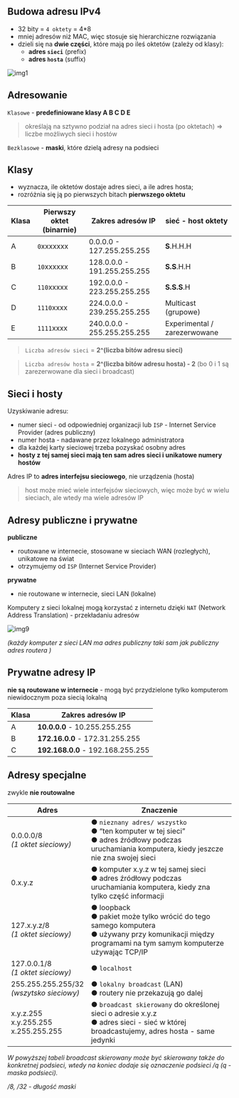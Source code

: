 ## Budowa adresu IPv4

- 32 bity = `4 oktety` = 4\*8
- mniej adresów niż MAC, więc stosuje się hierarchiczne rozwiązania
- dzieli się na **dwie części**, które mają po ileś oktetów (zależy od klasy):
  - **adres `sieci`** (prefix)
  - **adres `hosta`** (suffix)

![img1](/lab5/img/img1.webp)

## Adresowanie

`Klasowe` - **predefiniowane klasy A B C D E**

> określają na sztywno podział na adres sieci i hosta (po oktetach) => liczbe możliwych sieci i hostów

`Bezklasowe` - **maski**, które dzielą adresy na podsieci

## Klasy

- wyznacza, ile oktetów dostaje adres sieci, a ile adres hosta;
- rozróżnia się ją po pierwszych bitach **pierwszego oktetu**

| Klasa | Pierwszy oktet (binarnie) | Zakres adresów IP           | sieć - host oktety           |
| ----- | ------------------------- | --------------------------- | ---------------------------- |
| A     | `0`xxxxxxx                | 0.0.0.0 - 127.255.255.255   | **S**.H.H.H                  |
| B     | `10`xxxxxx                | 128.0.0.0 - 191.255.255.255 | **S.S**.H.H                  |
| C     | `110`xxxxx                | 192.0.0.0 - 223.255.255.255 | **S.S.S**.H                  |
| D     | `1110`xxxx                | 224.0.0.0 - 239.255.255.255 | Multicast (grupowe)          |
| E     | `1111`xxxx                | 240.0.0.0 - 255.255.255.255 | Experimental / zarezerwowane |

> `Liczba adresów sieci` = **2^(liczba bitów adresu sieci)**

> `Liczba adresów hosta` = **2^(liczba bitów adresu hosta) - 2** (bo 0 i 1 są zarezerwowane dla sieci i broadcast)

## Sieci i hosty

Uzyskiwanie adresu:

- numer sieci - od odpowiedniej organizacji lub `ISP` - Internet Service Provider (adres publiczny)
- numer hosta - nadawane przez lokalnego administratora
- dla każdej karty sieciowej trzeba pozyskać osobny adres
- **hosty z tej samej sieci mają ten sam adres sieci i unikatowe numery hostów**

Adres IP to **adres interfejsu sieciowego**, nie urządzenia (hosta)

> host może mieć wiele interfejsów sieciowych, więc może być w wielu sieciach, ale wtedy ma wiele adresów IP

## Adresy publiczne i prywatne

**publiczne**

- routowane w internecie, stosowane w sieciach WAN (rozległych), unikatowe na świat
- otrzymujemy od `ISP` (Internet Service Provider)

**prywatne**

- nie routowane w internecie, sieci LAN (lokalne)

Komputery z sieci lokalnej mogą korzystać z internetu dzięki `NAT` (Network Address Translation) - przekładaniu adresów

![img9](/lab5/img/img9.webp)

_(każdy komputer z sieci LAN ma adres publiczny taki sam jak publiczny adres routera )_

## Prywatne adresy IP

**nie są routowane w internecie** - mogą być przydzielone tylko komputerom niewidocznym poza siecią lokalną

| Klasa | Zakres adresów IP                 |
| ----- | --------------------------------- |
| A     | **10.0.0.0** - 10.255.255.255     |
| B     | **172.16.0.0** - 172.31.255.255   |
| C     | **192.168.0.0** - 192.168.255.255 |

## Adresy specjalne

zwykle **nie routowalne**

| Adres                                         | Znaczenie                                                                                                                                                   |
| --------------------------------------------- | ----------------------------------------------------------------------------------------------------------------------------------------------------------- |
| 0.0.0.0/8 <br/>_(1 oktet sieciowy)_           | ● `nieznany adres/ wszystko`<br/>● “ten komputer w tej sieci”<br/>● adres źródłowy podczas uruchamiania komputera, kiedy jeszcze nie zna swojej sieci       |
| 0.x.y.z                                       | ● komputer x.y.z w tej samej sieci<br/>● adres źródłowy podczas uruchamiania komputera, kiedy zna tylko część informacji                                    |
| 127.x.y.z/8 <br/>_(1 oktet sieciowy)_         | ● loopback<br/>● pakiet może tylko wrócić do tego samego komputera<br/>● używany przy komunikacji między programami na tym samym komputerze używając TCP/IP |
| 127.0.0.1/8 <br/>_(1 oktet sieciowy)_         | ● `localhost`                                                                                                                                               |
| 255.255.255.255/32 <br/>_(wszytsko sieciowy)_ | ● `lokalny broadcast` (LAN)<br/>● routery nie przekazują go dalej                                                                                           |
| x.y.z.255<br/>x.y.255.255<br/>x.255.255.255   | ● `broadcast skierowany` do określonej sieci o adresie x.y.z<br/>● adres sieci - sieć w której broadcastujemy, adres hosta - same jedynki                   |

_W powyższej tabeli broadcast skierowany może być skierowany także do konkretnej
podsieci, wtedy na koniec dodaje się oznaczenie podsieci /q (q - maska podsieci)._

_/8, /32 - długość maski_
